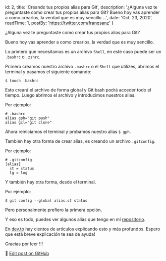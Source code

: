 
  id: 2,
  title: 'Creando tus propios alias para Git',
  description: '¿Alguna vez te preguntaste como crear tus propios alias para Git? Bueno hoy vas aprender a como crearlos, la verdad que es muy sencillo....',
  date: 'Oct. 23, 2020',
  readTime: 1,
  postBy: 'https://twitter.com/franqsanz'
}


¿Alguna vez te preguntaste como crear tus propios alias para Git?

Bueno hoy vas aprender a como crearlos, la verdad que es muy sencillo.

Lo primero que necesitamos es un archivo `Shell`, en este caso puede ser un `.bashrc` o `.zshrc`.

Primero creamos nuestro archivo `.bashrc` o el `Shell` que utilizes, abrimos el terminal y pasamos el siguiente comando:

```SH
$ touch .bashrc
```
Esto creará el archivo de forma global y Git bash podrá acceder todo el tiempo.
Luego abrimos el archivo y introducimos nuestros alias.

Por ejemplo:

```SH
# .bashrc
alias gph="git push"
alias gcl="git clone"
```
Ahora reiniciamos el terminal y probamos nuestro alias `$ gph`.

También hay otra forma de crear alias, es creando un archivo `.gitconfig`.

Por ejemplo:

```SH
# .gitconfig
[alias]
  st = status
  lg = log
```

Y también hay otra forma, desde el terminal.

Por ejemplo:

```SH
$ git config --global alias.st status
```

Pero personalmente prefiero la primera opción.

Y eso es todo, puedes ver algunos alias que tengo en mí [repositorio](https://github.com/Franqsanz/git-aliases).

En [dev.to](https://dev.to/) hay cientos de artículos explicando esto y más profundos.
Espero que está breve explicación te sea de ayuda!

Gracias por leer !!!

📝 [Edit post on GitHub](https://github.com/Franqsanz/GDevTown/blob/main/pages/blog/creando-tus-propios-alias-para-git/index.mdx)